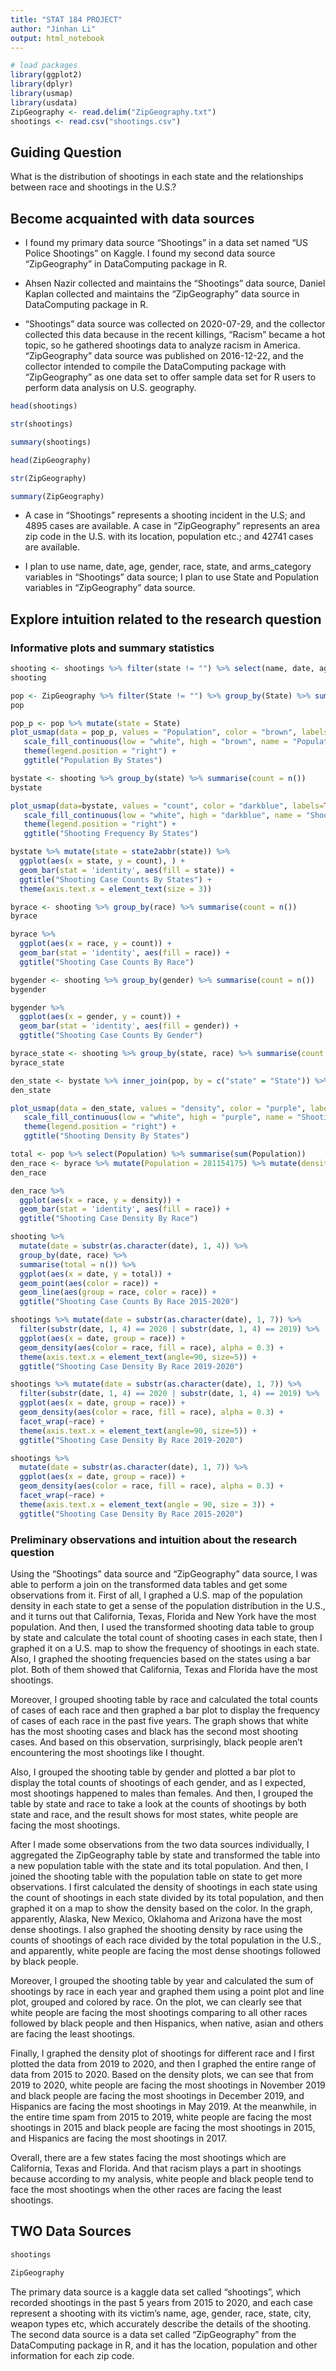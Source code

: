 ```yaml
---
title: "STAT 184 PROJECT" 
author: "Jinhan Li"
output: html_notebook
---
```



```r
# load packages
library(ggplot2)
library(dplyr)
library(usmap)
library(usdata)
ZipGeography <- read.delim("ZipGeography.txt")
shootings <- read.csv("shootings.csv")
```

## Guiding Question

What is the distribution of shootings in each state and the relationships between race and shootings in the U.S.?


## Become acquainted with data sources

* I found my primary data source "Shootings" in a data set named "US Police Shootings" on Kaggle. I found my second data source "ZipGeography" in DataComputing package in R.

* Ahsen Nazir collected and maintains the "Shootings" data source, Daniel Kaplan collected and maintains the "ZipGeography" data source in DataComputing package in R.

* "Shootings" data source was collected on 2020-07-29, and the collector collected this data because in the recent killings, "Racism" became a hot topic, so he gathered shootings data to analyze racism in America. "ZipGeography" data source was published on 2016-12-22, and the collector intended to compile the DataComputing package with "ZipGeography" as one data set to offer sample data set for R users to perform data analysis on U.S. geography.

```r
head(shootings)
```

```r
str(shootings)
```
```r
summary(shootings)
```


```r
head(ZipGeography)
```

```r
str(ZipGeography)
```
```r
summary(ZipGeography)
```


* A case in "Shootings" represents a shooting incident in the U.S; and 4895 cases are available. A case in "ZipGeography" represents an area zip code in the U.S. with its location, population etc.; and 42741 cases are available.

* I plan to use name, date, age, gender, race, state, and arms_category variables in "Shootings" data source; I plan to use State and Population variables in "ZipGeography" data source.



## Explore intuition related to the research question

### Informative plots and summary statistics 

```r
shooting <- shootings %>% filter(state != "") %>% select(name, date, age, gender, race, state, arms_category) %>% mutate(state = abbr2state(state))
shooting
```

```r
pop <- ZipGeography %>% filter(State != "") %>% group_by(State) %>% summarise(Population = sum(Population, na.rm = TRUE))
pop
```

```r
pop_p <- pop %>% mutate(state = State)
plot_usmap(data = pop_p, values = "Population", color = "brown", labels = TRUE) +
   scale_fill_continuous(low = "white", high = "brown", name = "Population by states", label = scales::comma) +
   theme(legend.position = "right") +
   ggtitle("Population By States")
```

```r
bystate <- shooting %>% group_by(state) %>% summarise(count = n()) 
bystate
```

```r
plot_usmap(data=bystate, values = "count", color = "darkblue", labels=TRUE) +
   scale_fill_continuous(low = "white", high = "darkblue", name = "Shooting frequency by states", label = scales::comma) +
   theme(legend.position = "right") +
   ggtitle("Shooting Frequency By States")
```
```r
bystate %>% mutate(state = state2abbr(state)) %>%
  ggplot(aes(x = state, y = count), ) +
  geom_bar(stat = 'identity', aes(fill = state)) +
  ggtitle("Shooting Case Counts By States") +
  theme(axis.text.x = element_text(size = 3))
```

```r
byrace <- shooting %>% group_by(race) %>% summarise(count = n())
byrace
```

```r
byrace %>% 
  ggplot(aes(x = race, y = count)) +
  geom_bar(stat = 'identity', aes(fill = race)) +
  ggtitle("Shooting Case Counts By Race") 
```

```r
bygender <- shooting %>% group_by(gender) %>% summarise(count = n())
bygender
```

```r
bygender %>% 
  ggplot(aes(x = gender, y = count)) +
  geom_bar(stat = 'identity', aes(fill = gender)) +
  ggtitle("Shooting Case Counts By Gender") 
```

```r
byrace_state <- shooting %>% group_by(state, race) %>% summarise(count = n())
byrace_state
```

```r
den_state <- bystate %>% inner_join(pop, by = c("state" = "State")) %>% mutate(density = count/Population) %>% arrange(desc(density))
den_state
```
```r
plot_usmap(data = den_state, values = "density", color = "purple", labels = TRUE) +
   scale_fill_continuous(low = "white", high = "purple", name = "Shooting density by states", label = scales::comma)+
   theme(legend.position = "right") +
   ggtitle("Shooting Density By States")
```

```r
total <- pop %>% select(Population) %>% summarise(sum(Population))
den_race <- byrace %>% mutate(Population = 281154175) %>% mutate(density = count/Population) %>% arrange(desc(density))
den_race
```

```r
den_race %>% 
  ggplot(aes(x = race, y = density)) +
  geom_bar(stat = 'identity', aes(fill = race)) +
  ggtitle("Shooting Case Density By Race") 
```

```r
shooting %>% 
  mutate(date = substr(as.character(date), 1, 4)) %>% 
  group_by(date, race) %>% 
  summarise(total = n()) %>%
  ggplot(aes(x = date, y = total)) +
  geom_point(aes(color = race)) +
  geom_line(aes(group = race, color = race)) +
  ggtitle("Shooting Case Counts By Race 2015-2020") 
```
```r
shootings %>% mutate(date = substr(as.character(date), 1, 7)) %>%
  filter(substr(date, 1, 4) == 2020 | substr(date, 1, 4) == 2019) %>% 
  ggplot(aes(x = date, group = race)) + 
  geom_density(aes(color = race, fill = race), alpha = 0.3) +
  theme(axis.text.x = element_text(angle=90, size=5)) +
  ggtitle("Shooting Case Density By Race 2019-2020") 
```

```r
shootings %>% mutate(date = substr(as.character(date), 1, 7)) %>%
  filter(substr(date, 1, 4) == 2020 | substr(date, 1, 4) == 2019) %>% 
  ggplot(aes(x = date, group = race)) + 
  geom_density(aes(color = race, fill = race), alpha = 0.3) +
  facet_wrap(~race) +
  theme(axis.text.x = element_text(angle=90, size=5)) +
  ggtitle("Shooting Case Density By Race 2019-2020") 
```
```r
shootings %>% 
  mutate(date = substr(as.character(date), 1, 7)) %>% 
  ggplot(aes(x = date, group = race)) + 
  geom_density(aes(color = race, fill = race), alpha = 0.3) +
  facet_wrap(~race) +
  theme(axis.text.x = element_text(angle = 90, size = 3)) +
  ggtitle("Shooting Case Density By Race 2015-2020") 
```


### Preliminary observations and intuition about the research question

  Using the "Shootings" data source and "ZipGeography" data source, I was able to perform a join on the transformed data tables and get some observations from it. First of all, I graphed a U.S. map of the population density in each state to get a sense of the population distribution in the U.S., and it turns out that California, Texas, Florida and New York have the most population. 
  And then, I used the transformed shooting data table to group by state and calculate the total count of shooting cases in each state, then I graphed it on a U.S. map to show the frequency of shootings in each state. Also, I graphed the shooting frequencies based on the states using a bar plot. Both of them showed that California, Texas and Florida have the most shootings.
  
  Moreover, I grouped shooting table by race and calculated the total counts of cases of each race and then graphed a bar plot to display the frequency of cases of each race in the past five years. The graph shows that white has the most shooting cases and black has the second most shooting cases. And based on this observation, surprisingly, black people aren't encountering the most shootings like I thought.
  
  Also, I grouped the shooting table by gender and plotted a bar plot to display the total counts of shootings of each gender, and as I expected, most shootings happened to males than females. And then, I grouped the table by state and race to take a look at the counts of shootings by both state and race, and the result shows for most states, white people are facing the most shootings.
  
  After I made some observations from the two data sources individually, I aggregated the ZipGeography table by state and transformed the table into a new population table with the state and its total population. And then, I joined the shooting table with the population table on state to get more observations. I first calculated the density of shootings in each state using the count of shootings in each state divided by its total population, and then graphed it on a map to show the density based on the color. In the graph, apparently, Alaska, New Mexico, Oklahoma and Arizona have the most dense shootings. I also graphed the shooting density by race using the counts of shootings of each race divided by the total population in the U.S., and apparently, white people are facing the most dense shootings followed by black people.
  
  Moreover, I grouped the shooting table by year and calculated the sum of shootings by race in each year and graphed them using a point plot and line plot, grouped and colored by race. On the plot, we can clearly see that white people are facing the most shootings comparing to all other races followed by black people and then Hispanics, when native, asian and others are facing the least shootings.
  
  Finally, I graphed the density plot of shootings for different race and I first plotted the data from 2019 to 2020, and then I graphed the entire range of data from 2015 to 2020. Based on the density plots, we can see that from 2019 to 2020, white people are facing the most shootings in November 2019 and black people are facing the most shootings in December 2019, and Hispanics are facing the most shootings in May 2019. At the meanwhile, in the entire time spam from 2015 to 2019, white people are facing the most shootings in 2015 and black people are facing the most shootings in 2015, and Hispanics are facing the most shootings in 2017.
  
  Overall, there are a few states facing the most shootings which are California, Texas and Florida. And that racism plays a part in shootings because according to my analysis, white people and black people tend to face the most shootings when the other races are facing the least shootings.


## TWO Data Sources

```r
shootings
```
```r
ZipGeography
```
The primary data source is a kaggle data set called "shootings", which recorded shootings in the past 5 years from 2015 to 2020, and each case represent a shooting with its victim's name, age, gender, race, state, city, weapon types etc, which accurately describe the details of the shooting. The second data source is a data set called "ZipGeography" from the DataComputing package in R, and it has the location, population and other information for each zip code.


